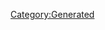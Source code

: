 {{Database/Costume/CostumeInfo
 |ID=146
 |DivaId=8
 |PrismCostumeId=6
 |Enabled=2
 |SkillId=3
 |EODICFLJAKO=False
 |AGBPBDODKBK=1
 |HMCOGDICFNB=1
 |LevelMax=4
 |HGBJODBCJDA=4
 |EGLDFPILJLG=0
 |GLEEPAFMPLO=False
 |IIELLEPEEFH=560
}}
[[Category:Generated]]
